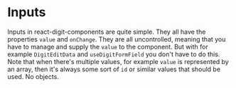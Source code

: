 
<Meta title="Inputs/Inputs README"/>

# Inputs

Inputs in react-digit-components are quite simple. They all have the properties `value` and `onChange`. They are all uncontrolled, meaning that you have to manage and supply the `value` to the component. But with for example `DigitEditData` and `useDigitFormField` you don't have to do this. Note that when there's multiple values, for example `value` is represented by an array, then it's always some sort of `id` or similar values that should be used. No objects.